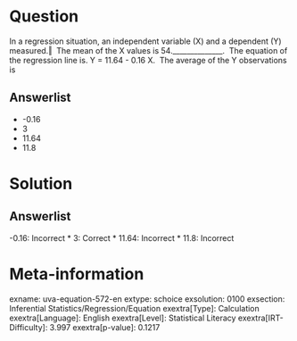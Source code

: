 Question
========

In a regression situation, an independent variable (X) and a dependent (Y) measured.‖ \ The mean of the X values is 54.______________. \ The equation of the regression line is. Y = 11.64 - 0.16 X. \ The average of the Y observations is

Answerlist
----------

* -0.16
* 3
* 11.64
* 11.8

Solution
========

Answerlist
----------

-0.16: Incorrect
* 3: Correct
* 11.64: Incorrect
* 11.8: Incorrect

Meta-information
================
exname: uva-equation-572-en
extype: schoice
exsolution: 0100
exsection: Inferential Statistics/Regression/Equation
exextra[Type]: Calculation
exextra[Language]: English
exextra[Level]: Statistical Literacy
exextra[IRT-Difficulty]: 3.997
exextra[p-value]: 0.1217
